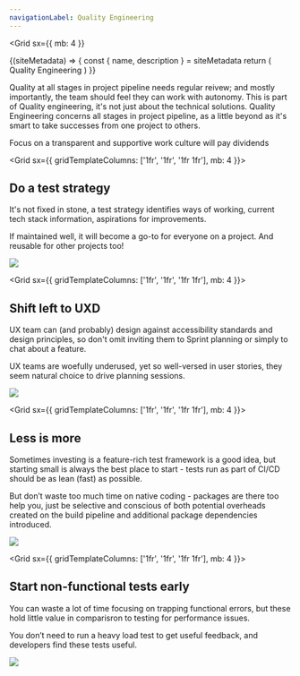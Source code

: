 ```yaml
---
navigationLabel: Quality Engineering
---
```

<Grid
  sx={{
    mb: 4
  }}
>

<SiteMetaData>
  {(siteMetadata) => {
    const { name, description } = siteMetadata
    return (
      <Fragment>
        <Heading variant="styles.h1">Quality Engineering</Heading>
      </Fragment>
    )
  }}
</SiteMetaData>

Quality at all stages in project pipeline needs regular reivew; and mostly importantly, the team should feel they can work with autonomy. This is part of Quality engineering, it's not just about the technical solutions. Quality Engineering concerns all stages in project pipeline, as a little beyond as it's smart to take successes from one project to others.

<Message variant='secondary' mb={4}>Focus on a transparent and supportive work culture will pay dividends</Message>

</Grid>

<Grid  sx={{ gridTemplateColumns: ['1fr', '1fr', '1fr 1fr'], mb: 4 }}> 
<Box>

## Do a test strategy

It's not fixed in stone, a <Link href="https://condescending-jepsen-e639a6.netlify.app/teststrategy/">test strategy</Link> identifies ways of working, current tech stack information, aspirations for improvements.

If maintained well, it will become a go-to for everyone on a project. And reusable for other projects too!

</Box>
<Box>

<Image src="https://raw.githubusercontent.com/jaffamonkey/gatsby-theme-terminal/main/static/images/strategy.png" />

  </Box>
</Grid>

<Grid  sx={{ gridTemplateColumns: ['1fr', '1fr', '1fr 1fr'], mb: 4 }}>  

<Box>

## Shift left to UXD

UX team can (and probably) design against accessibility standards and design principles, so don't omit inviting them to Sprint planning or simply to chat about a feature. 

UX teams are woefully underused, yet so well-versed in user stories, they seem natural choice to drive planning sessions.
</Box>
<Box>

<Image src="https://raw.githubusercontent.com/jaffamonkey/gatsby-theme-terminal/main/static/images/shiftleft2.png" />

</Box>
</Grid>

<Grid  sx={{ gridTemplateColumns: ['1fr', '1fr', '1fr 1fr'], mb: 4 }}>  
<Box>

## Less is more

Sometimes investing is a feature-rich test framework is a good idea, but starting small is always the best place to start - tests run as part of CI/CD should be as lean (fast) as possible.

But don’t waste too much time on native coding - packages are there too help you, just be selective and conscious of both potential overheads created on the build pipeline and additional package dependencies introduced.
</Box>
<Box>

<Image src="https://raw.githubusercontent.com/jaffamonkey/gatsby-theme-terminal/main/static/images/lessismore2.png" />

</Box>
</Grid>

<Grid  sx={{ gridTemplateColumns: ['1fr', '1fr', '1fr 1fr'], mb: 4 }}>  
<Box>

## Start non-functional tests early

You can  waste a lot of time focusing on trapping functional errors, but these hold little value in comparisron to testing for performance issues.

You don’t need to run a heavy load test to get useful feedback, and developers find these tests useful.

</Box>
<Box>

<Image src="https://raw.githubusercontent.com/jaffamonkey/gatsby-theme-terminal/main/static/images/nfr.png" />


</Box>
</Grid>
